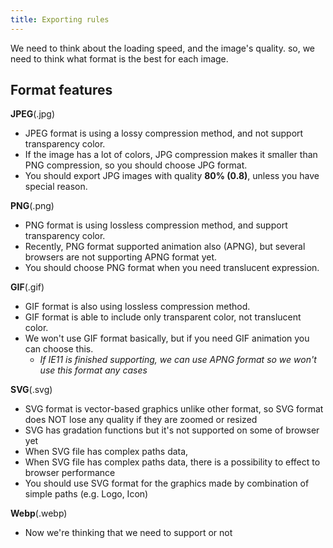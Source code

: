 ```yaml
---
title: Exporting rules
---
```


We need to think about the loading speed, and the image's quality. so, we need to think what format is the best for each image.


## Format features

**JPEG**(.jpg)

* JPEG format is using a lossy compression method, and not support transparency color.
* If the image has a lot of colors, JPG compression makes it smaller than PNG compression, so you should choose JPG format.
* You should export JPG images with quality **80% (0.8)**, unless you have special reason.

**PNG**(.png)

* PNG format is using lossless compression method, and support transparency color.
* Recently, PNG format supported animation also (APNG), but several browsers are not supporting APNG format yet.
* You should choose PNG format when you need translucent expression.

**GIF**(.gif)

* GIF format is also using lossless compression method.
* GIF format is able to include only transparent color, not translucent color.
* We won't use GIF format basically, but if you need GIF animation you can choose this.
  * *If IE11 is finished supporting, we can use APNG format so we won't use this format any cases*

**SVG**(.svg)

* SVG format is vector-based graphics unlike other format, so SVG format does NOT lose any quality if they are zoomed or resized
* SVG has gradation functions but it's not supported on some of browser yet
* When SVG file has complex paths data,
* When SVG file has complex paths data, there is a possibility to effect to browser performance
* You should use SVG format for the graphics made by combination of simple paths (e.g. Logo, Icon)

**Webp**(.webp)

* Now we're thinking that we need to support or not